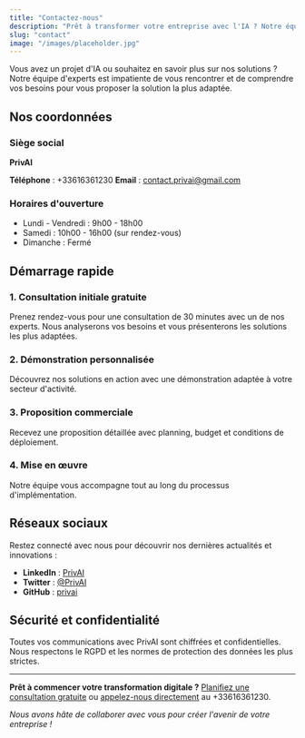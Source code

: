 ```yaml
---
title: "Contactez-nous"
description: "Prêt à transformer votre entreprise avec l'IA ? Notre équipe est là pour vous accompagner"
slug: "contact"
image: "/images/placeholder.jpg"
---
```


Vous avez un projet d'IA ou souhaitez en savoir plus sur nos solutions ? Notre équipe d'experts est impatiente de vous rencontrer et de comprendre vos besoins pour vous proposer la solution la plus adaptée.

## Nos coordonnées

### Siège social

**PrivAI**

**Téléphone** : +33616361230
**Email** : contact.privai@gmail.com

### Horaires d'ouverture

- Lundi - Vendredi : 9h00 - 18h00
- Samedi : 10h00 - 16h00 (sur rendez-vous)
- Dimanche : Fermé

## Démarrage rapide

### 1. Consultation initiale gratuite

Prenez rendez-vous pour une consultation de 30 minutes avec un de nos experts. Nous analyserons vos besoins et vous présenterons les solutions les plus adaptées.

### 2. Démonstration personnalisée

Découvrez nos solutions en action avec une démonstration adaptée à votre secteur d'activité.

### 3. Proposition commerciale

Recevez une proposition détaillée avec planning, budget et conditions de déploiement.

### 4. Mise en œuvre

Notre équipe vous accompagne tout au long du processus d'implémentation.

## Réseaux sociaux

Restez connecté avec nous pour découvrir nos dernières actualités et innovations :

- **LinkedIn** : [PrivAI](https://linkedin.com/company/privai)
- **Twitter** : [@PrivAI](https://twitter.com/PrivAI)
- **GitHub** : [privai](https://github.com/privai)

## Sécurité et confidentialité

Toutes vos communications avec PrivAI sont chiffrées et confidentielles. Nous respectons le RGPD et les normes de protection des données les plus strictes.

---

**Prêt à commencer votre transformation digitale ?**
[Planifiez une consultation gratuite](#) ou [appelez-nous directement](#) au +33616361230.

_Nous avons hâte de collaborer avec vous pour créer l'avenir de votre entreprise !_
